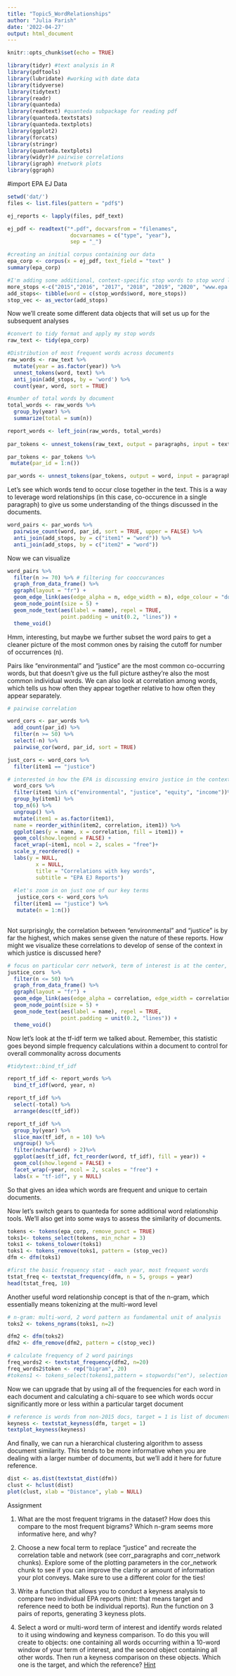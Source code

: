 ```yaml
---
title: "Topic5_WordRelationships"
author: "Julia Parish"
date: '2022-04-27'
output: html_document
---
```


```r
knitr::opts_chunk$set(echo = TRUE)
```

```r
library(tidyr) #text analysis in R
library(pdftools)
library(lubridate) #working with date data
library(tidyverse)
library(tidytext)
library(readr)
library(quanteda)
library(readtext) #quanteda subpackage for reading pdf
library(quanteda.textstats)
library(quanteda.textplots)
library(ggplot2)
library(forcats)
library(stringr)
library(quanteda.textplots)
library(widyr)# pairwise correlations
library(igraph) #network plots
library(ggraph)

```

#import EPA EJ Data

```r
setwd('dat/')
files <- list.files(pattern = "pdf$")

ej_reports <- lapply(files, pdf_text)

ej_pdf <- readtext("*.pdf", docvarsfrom = "filenames", 
                    docvarnames = c("type", "year"),
                    sep = "_")

#creating an initial corpus containing our data
epa_corp <- corpus(x = ej_pdf, text_field = "text" )
summary(epa_corp)

#I'm adding some additional, context-specific stop words to stop word lexicon
more_stops <-c("2015","2016", "2017", "2018", "2019", "2020", "www.epa.gov", "https")
add_stops<- tibble(word = c(stop_words$word, more_stops)) 
stop_vec <- as_vector(add_stops)

```

Now we'll create some different data objects that will set us up for the subsequent analyses

```r

#convert to tidy format and apply my stop words
raw_text <- tidy(epa_corp)

#Distribution of most frequent words across documents
raw_words <- raw_text %>%
  mutate(year = as.factor(year)) %>%
  unnest_tokens(word, text) %>%
  anti_join(add_stops, by = 'word') %>%
  count(year, word, sort = TRUE)

#number of total words by document  
total_words <- raw_words %>% 
  group_by(year) %>% 
  summarize(total = sum(n))

report_words <- left_join(raw_words, total_words)
 
par_tokens <- unnest_tokens(raw_text, output = paragraphs, input = text, token = "paragraphs")

par_tokens <- par_tokens %>%
 mutate(par_id = 1:n())

par_words <- unnest_tokens(par_tokens, output = word, input = paragraphs, token = "words")

```

Let's see which words tend to occur close together in the text. This is a way to leverage word relationships (in this case, co-occurence in a single paragraph) to give us some understanding of the things discussed in the documents.

```r
word_pairs <- par_words %>% 
  pairwise_count(word, par_id, sort = TRUE, upper = FALSE) %>%
  anti_join(add_stops, by = c("item1" = "word")) %>%
  anti_join(add_stops, by = c("item2" = "word"))
```

Now we can visualize

```r
word_pairs %>%
  filter(n >= 70) %>% # filtering for cooccurances
  graph_from_data_frame() %>%
  ggraph(layout = "fr") +
  geom_edge_link(aes(edge_alpha = n, edge_width = n), edge_colour = "dodgerblue") +
  geom_node_point(size = 5) +
  geom_node_text(aes(label = name), repel = TRUE, 
                 point.padding = unit(0.2, "lines")) +
  theme_void()
```

Hmm, interesting, but maybe we further subset the word pairs to get a cleaner picture of the most common ones by raising the cutoff for number of occurrences (n).

Pairs like "environmental" and "justice" are the most common co-occurring words, but that doesn't give us the full picture asthey're also the most common individual words. We can also look at correlation among words, which tells us how often they appear together relative to how often they appear separately.

```r
# pairwise correlation

word_cors <- par_words %>% 
  add_count(par_id) %>% 
  filter(n >= 50) %>% 
  select(-n) %>%
  pairwise_cor(word, par_id, sort = TRUE)

just_cors <- word_cors %>% 
  filter(item1 == "justice")

# interested in how the EPA is discussing enviro justice in the context of equity and income
  word_cors %>%
  filter(item1 %in% c("environmental", "justice", "equity", "income"))%>%
  group_by(item1) %>%
  top_n(6) %>%
  ungroup() %>%
  mutate(item1 = as.factor(item1),
  name = reorder_within(item2, correlation, item1)) %>%
  ggplot(aes(y = name, x = correlation, fill = item1)) + 
  geom_col(show.legend = FALSE) +
  facet_wrap(~item1, ncol = 2, scales = "free")+
  scale_y_reordered() +
  labs(y = NULL,
         x = NULL,
         title = "Correlations with key words",
         subtitle = "EPA EJ Reports")
  
  #let's zoom in on just one of our key terms
   justice_cors <- word_cors %>% 
  filter(item1 == "justice") %>%
   mutate(n = 1:n())
 
```

Not surprisingly, the correlation between "environmental" and "justice" is by far the highest, which makes sense given the nature of these reports. How might we visualize these correlations to develop of sense of the context in which justice is discussed here?

```r
# focus on particular corr network, term of interest is at the center, what are the other words that correlate most highly with "justice"
justice_cors  %>%
  filter(n <= 50) %>%
  graph_from_data_frame() %>%
  ggraph(layout = "fr") +
  geom_edge_link(aes(edge_alpha = correlation, edge_width = correlation), edge_colour = "cyan4") +
  geom_node_point(size = 5) +
  geom_node_text(aes(label = name), repel = TRUE, 
                 point.padding = unit(0.2, "lines")) +
  theme_void()
```

Now let's look at the tf-idf term we talked about. Remember, this statistic goes beyond simple frequency calculations within a document to control for overall commonality across documents

```r
#tidytext::bind_tf_idf

report_tf_idf <- report_words %>%
  bind_tf_idf(word, year, n)

report_tf_idf %>%
  select(-total) %>%
  arrange(desc(tf_idf))

report_tf_idf %>%
  group_by(year) %>%
  slice_max(tf_idf, n = 10) %>%
  ungroup() %>%
  filter(nchar(word) > 2)%>%
  ggplot(aes(tf_idf, fct_reorder(word, tf_idf), fill = year)) +
  geom_col(show.legend = FALSE) +
  facet_wrap(~year, ncol = 2, scales = "free") +
  labs(x = "tf-idf", y = NULL)
```

So that gives an idea which words are frequent and unique to certain documents.

Now let's switch gears to quanteda for some additional word relationship tools. We'll also get into some ways to assess the similarity of documents.

```r
tokens <- tokens(epa_corp, remove_punct = TRUE)
toks1<- tokens_select(tokens, min_nchar = 3)
toks1 <- tokens_tolower(toks1)
toks1 <- tokens_remove(toks1, pattern = (stop_vec))
dfm <- dfm(toks1)

#first the basic frequency stat - each year, most frequent words 
tstat_freq <- textstat_frequency(dfm, n = 5, groups = year)
head(tstat_freq, 10)

```

Another useful word relationship concept is that of the n-gram, which essentially means tokenizing at the multi-word level

```r
# n-gram: multi-word, 2 word pattern as fundamental unit of analysis
toks2 <- tokens_ngrams(toks1, n=2)

dfm2 <- dfm(toks2)
dfm2 <- dfm_remove(dfm2, pattern = c(stop_vec))

# calculate frequency of 2 word pairings
freq_words2 <- textstat_frequency(dfm2, n=20)
freq_words2$token <- rep("bigram", 20)
#tokens1 <- tokens_select(tokens1,pattern = stopwords("en"), selection = "remove")
```

Now we can upgrade that by using all of the frequencies for each word in each document and calculating a chi-square to see which words occur significantly more or less within a particular target document

```r
# reference is words from non-2015 docs, target = 1 is list of documents so selecting 2015 doc
keyness <- textstat_keyness(dfm, target = 1)
textplot_keyness(keyness)
```

And finally, we can run a hierarchical clustering algorithm to assess document similarity. This tends to be more informative when you are dealing with a larger number of documents, but we'll add it here for future reference.

```r
dist <- as.dist(textstat_dist(dfm))
clust <- hclust(dist)
plot(clust, xlab = "Distance", ylab = NULL)
```

Assignment

1.  What are the most frequent trigrams in the dataset? How does this compare to the most frequent bigrams? Which n-gram seems more informative here, and why?

2.  Choose a new focal term to replace "justice" and recreate the correlation table and network (see corr_paragraphs and corr_network chunks). Explore some of the plotting parameters in the cor_network chunk to see if you can improve the clarity or amount of information your plot conveys. Make sure to use a different color for the ties!

3.  Write a function that allows you to conduct a keyness analysis to compare two individual EPA reports (hint: that means target and reference need to both be individual reports). Run the function on 3 pairs of reports, generating 3 keyness plots.

4.  Select a word or multi-word term of interest and identify words related to it using windowing and keyness comparison. To do this you will create to objects: one containing all words occurring within a 10-word window of your term of interest, and the second object containing all other words. Then run a keyness comparison on these objects. Which one is the target, and which the reference? [Hint](https://tutorials.quanteda.io/advanced-operations/target-word-collocations/)